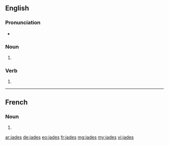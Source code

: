 ==English==

===Pronunciation===
* {{rhymes|eɪdz|lang=en}}

===Noun===
{{head|en|plural}}

# {{plural of|jade|lang=en}}

===Verb===
{{head|en|verb form}}

# {{en-third-person singular of|jade}}

----

==French==

===Noun===
{{head|fr|plural|g=?}}

# {{plural of|jade|lang=fr}}

[[ar:jades]]
[[de:jades]]
[[eo:jades]]
[[fr:jades]]
[[mg:jades]]
[[my:jades]]
[[vi:jades]]